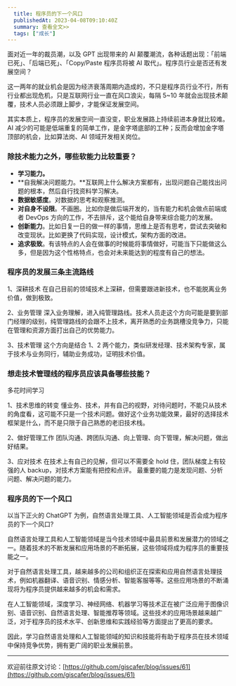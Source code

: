 ```yaml
---
  title: 程序员的下一个风口
  publishedAt: 2023-04-08T09:10:40Z
  summary: 查看全文>>
  tags: ["成长"]
---
```


面对近一年的裁员潮，以及 GPT 出现带来的 AI 颠覆潮流，各种话题出现：「前端已死」、「后端已死」、「Copy/Paste 程序员将被 AI 取代」。程序员行业是否还有发展空间？

这一两年的就业机会是因为经济衰落周期内造成的，不只是程序员行业不行，所有行业都出现危机，只是互联网行业一直在风口浪尖，每隔 5~10 年就会出现技术颠覆，技术人员必须跟上脚步，才能保证发展空间。

其实本质上，程序员的发展空间一直没变，职业发展路上持续前进本身就比较难。AI 减少的可能是低端重复的简单工作，是金字塔底部的工种；反而会增加金字塔顶部的机会，比如算法岗、AI 领域开发相关岗位。

### 除技术能力之外，哪些软能力比较重要？

- **学习能力。**
- **自我解决问题能力。**互联网上什么解决方案都有，出现问题自己能找出问题的根本，然后自行找资料学习解决。
- **数据敏感度**。对数据的思考和观察推测。
- **对自身不设限**。不画圈。比如你是做后端开发的，当有能力和机会做点前端或者 DevOps 方向的工作，不去排斥，这个能给自身带来综合能力的发展。
- **创新能力**。比如日复一日的做一样的事情，思维上是否有思考，尝试去突破和改变现状。比如更换了代码实现，设计模式，架构方面的改进。
- **追求极致**。有该特点的人会在做事的时候能将事情做好，可能当下只能做这么多，但是因为这个性格特点，也会对未来能达到的程度有自己的想法。

### 程序员的发展三条主流路线

1、深耕技术
在自己目前的领域技术上深耕，但需要跟进新技术，也不能脱离业务价值，做到极致。

2、业务管理
深入业务理解，进入纯管理路线。技术人员走这个方向可能是要到部门经理的级别，纯管理路线的会跟不上技术，离开熟悉的业务跳槽没竞争力，只能在管理和资源方面打出自己的优势能力。

3、技术管理
这个方向是结合 1、2 两个能力，类似研发经理、技术架构专家，属于技术与业务同行，辅助业务成功，证明技术价值。

### 想走技术管理线的程序员应该具备哪些技能？

多花时间学习

1、技术思维的转变
懂业务、技术，并有自己的视野，对待问题时，不能只从技术的角度看，这可能不只是一个技术问题。做好这个业务功能效果，最好的选择技术框架是什么，而不是只限于自己熟悉的老旧技术栈。

2、做好管理工作
团队沟通、跨团队沟通、向上管理、向下管理，解决问题，做出好结果。

3、应对技术
在技术上有自己的见解，但可以不需要全 hold 住，团队梯度上有较强的人 backup，对技术方案能有把控和点评。
最重要的能力是发现问题、分析问题、解决问题的能力。

### 程序员的下一个风口

以当下正火的 ChatGPT 为例，自然语言处理工具、人工智能领域是否会成为程序员的下一个风口?

自然语言处理工具和人工智能领域是当今技术领域中最具前景和发展潜力的领域之一。随着技术的不断发展和应用场景的不断拓展，这些领域将成为程序员的重要技能之一。

对于自然语言处理工具，越来越多的公司和组织正在探索和应用自然语言处理技术，例如机器翻译、语音识别、情感分析、智能客服等等。这些应用场景的不断涌现将为程序员提供越来越多的机会和需求。

在人工智能领域，深度学习、神经网络、机器学习等技术正在被广泛应用于图像识别、语音识别、自然语言处理、智能推荐等领域。这些技术的应用场景越来越广泛，对于程序员的技术水平、创新思维和实践经验等方面提出了更高的要求。

因此，学习自然语言处理和人工智能领域的知识和技能将有助于程序员在技术领域中保持竞争优势，拥有更广阔的职业发展前景。



---
欢迎前往原文讨论：[https://github.com/giscafer/blog/issues/61](https://github.com/giscafer/blog/issues/61)
